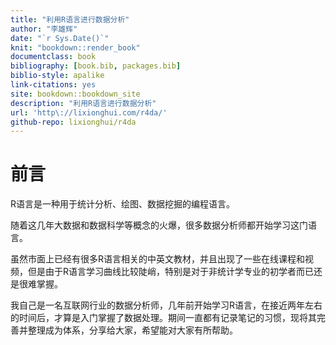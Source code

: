 ```yaml
--- 
title: "利用R语言进行数据分析"
author: "李雄辉"
date: "`r Sys.Date()`"
knit: "bookdown::render_book"
documentclass: book
bibliography: [book.bib, packages.bib]
biblio-style: apalike
link-citations: yes
site: bookdown::bookdown_site
description: "利用R语言进行数据分析"
url: 'http\://lixionghui.com/r4da/'
github-repo: lixionghui/r4da
---
```





# 前言 {-}

R语言是一种用于统计分析、绘图、数据挖掘的编程语言。

随着这几年大数据和数据科学等概念的火爆，很多数据分析师都开始学习这门语言。

虽然市面上已经有很多R语言相关的中英文教材，并且出现了一些在线课程和视频，但是由于R语言学习曲线比较陡峭，特别是对于非统计学专业的初学者而已还是很难掌握。

我自己是一名互联网行业的数据分析师，几年前开始学习R语言，在接近两年左右的时间后，才算是入门掌握了数据处理。期间一直都有记录笔记的习惯，现将其完善并整理成为体系，分享给大家，希望能对大家有所帮助。

